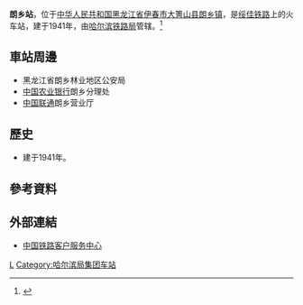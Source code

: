 {{Infobox China railway station 
|车站名称 = 朗乡站
|图片 = 
|图片介绍 = 
|其他名称 = 一八三站、捞绞站
|车站拼音 = Langxiang
|英文名称 = Langxiang Railway Station
|车站代码 = 
|电报码 = LXB
|拼音码 = LXI
|车站位置 = [[黑龙江省|黑龙江省]][[伊春市|伊春市]][[大箐山县|大箐山县]][[朗乡镇|朗乡镇]]
|归属 = [[哈尔滨铁路局|哈尔滨铁路局]]
|车站等级 = [[三等站_(中铁)|三等站]]
|线路 = [[绥佳铁路|绥佳铁路]]
|月台数目 = 
|股道数目 = 
}}
'''朗乡站'''，位于[[中华人民共和国|中华人民共和国]][[黑龙江省|黑龙江省]][[伊春市|伊春市]][[大箐山县|大箐山县]][[朗乡镇|朗乡镇]]，是[[绥佳铁路|绥佳铁路]]上的火车站，建于1941年，由[[哈尔滨铁路局|哈尔滨铁路局]]管辖。<ref>{{Cite web |url=http://search.huochepiao.com/huochezhan/jieshao/349.htm |title=朗乡火车站介绍 |access-date=2017-01-18 |archive-date=2017-01-19 |archive-url=https://web.archive.org/web/20170119045640/http://search.huochepiao.com/huochezhan/jieshao/349.htm |dead-url=no }}</ref>
==車站周邊==
* 黑龙江省朗乡林业地区公安局
* [[中国农业银行|中国农业银行]]朗乡分理处
* [[中国联通|中国联通]]朗乡营业厅

==歷史==
* 建于1941年。
==參考資料==
{{reflist}}
==外部連結==
* [http://www.12306.cn/mormhweb/ 中国铁路客户服务中心] {{Wayback|url=http://www.12306.cn/mormhweb/ |date=20180205163941 }}
{{China-rail-stub}}
{{绥佳铁路}}

[[Category:伊春市铁路车站|L]]
[[Category:哈尔滨局集团车站|Category:哈尔滨局集团车站]]